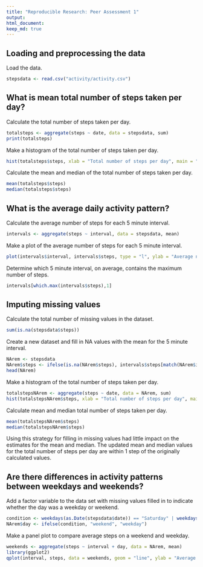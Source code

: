 ```yaml
---
title: "Reproducible Research: Peer Assessment 1"
output: 
html_document:
keep_md: true
---
```



## Loading and preprocessing the data
Load the data.
```r
stepsdata <- read.csv("activity/activity.csv")
```

## What is mean total number of steps taken per day?
Calculate the total number of steps taken per day.
```r
totalsteps <- aggregate(steps ~ date, data = stepsdata, sum)
print(totalsteps)
```

Make a histogram of the total number of steps taken per day.
```r
hist(totalsteps$steps, xlab = "Total number of steps per day", main = "Histogram of total number of steps per day", ylim = c(0,30))
```

Calculate the mean and median of the total number of steps taken per day.
```r
mean(totalsteps$steps)
median(totalsteps$steps)
```

## What is the average daily activity pattern?
Calculate the average number of steps for each 5 minute interval.
```r
intervals <- aggregate(steps ~ interval, data = stepsdata, mean)
```

Make a plot of the average number of steps for each 5 minute interval.
```r
plot(intervals$interval, intervals$steps, type = "l", ylab = "Average number of steps", xlab = "Interval")
```

Determine which 5 minute interval, on average, contains the maximum number of steps.
```r
intervals[which.max(intervals$steps),1]
```

## Imputing missing values
Calculate the total number of missing values in the dataset.
```r
sum(is.na(stepsdata$steps))
```

Create a new dataset and fill in NA values with the mean for the 5 minute interval.
```r
NArem <- stepsdata
NArem$steps <- ifelse(is.na(NArem$steps), intervals$steps[match(NArem$interval, intervals$interval)], NArem$steps)
head(NArem)
```

Make a histogram of the total number of steps taken per day.
```r
totalstepsNArem <- aggregate(steps ~ date, data = NArem, sum)
hist(totalstepsNArem$steps, xlab = "Total number of steps per day", main = "Histogram of total number of steps per day", ylim = c(0,40))
```

Calculate mean and median total number of steps taken per day.
```r
mean(totalstepsNArem$steps)
median(totalstepsNArem$steps)
```

Using this strategy for filling in missing values had little impact on the estimates for the mean and median. The updated mean and median values for the total number of steps per day are within 1 step of the originally calculated values.

## Are there differences in activity patterns between weekdays and weekends?

Add a factor variable to the data set with missing values filled in to indicate whether the day was a weekday or weekend.
```r
condition <- weekdays(as.Date(stepsdata$date)) == "Saturday" | weekdays(as.Date(stepsdata$date[1])) == "Sunday"
NArem$day <- ifelse(condition, "weekend", "weekday")
```

Make a panel plot to compare average steps on a weekend and weekday.
```r
weekends <- aggregate(steps ~ interval + day, data = NArem, mean)
library(ggplot2)
qplot(interval, steps, data = weekends, geom = "line", ylab = "Average number of steps", xlab = "interval") + facet_grid(day ~ .)
```

